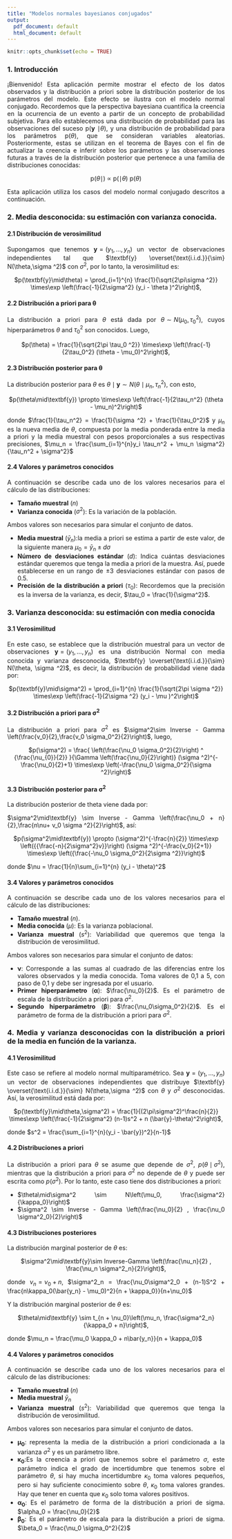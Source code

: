 ```yaml
---
title: "Modelos normales bayesianos conjugados"
output:
  pdf_document: default
  html_document: default
---
```


<style>
body {
text-align: justify}
</style>

```r
knitr::opts_chunk$set(echo = TRUE)
```

### 1. Introducción

¡Bienvenido! Esta aplicación permite mostrar el efecto de los datos observados y la distribución a priori sobre la distribución posterior de los parámetros del modelo. Este efecto se ilustra con el modelo normal conjugado.
Recordemos que la perspectiva bayesiana cuantifica la creencia en la ocurrencia de un evento a partir de un concepto de probabilidad subjetiva. Para ello establecemos una distribución de probabilidad para las observaciones del suceso p(**y** $\mid\theta$), y una distribución de probabilidad para los parámetros p($\theta$), que se consideran variables aleatorias. 
Posteriormente, estas se utilizan en el teorema de Bayes con el fin de actualizar la creencia e inferir sobre los parámetros y las observaciones futuras a través de la distribución posterior que pertenece a una familia de distribuciones conocidas:

<center>
p($\theta\mid$\textbf{y}) $\propto$ p(\textbf{y}$\mid\theta$) p($\theta$) 
</center>


Esta aplicación utiliza los casos del modelo normal conjugado descritos a continuación.

### 2. Media desconocida: su estimación con varianza conocida.

#### **2.1 Distribución de verosimilitud**

Supongamos que tenemos $\textbf{y} =(y_1,…,y_n )$ un vector de observaciones independientes tal que $\textbf{y} \overset{\text{i.i.d.}}{\sim} N(\theta,\sigma ^2)$ con $\sigma^2$, por lo tanto, la verosimilitud es:

<center>
 $p(\textbf{y}\mid\theta) = \prod_{i=1}^{n} \frac{1}{\sqrt{2\pi\sigma ^2}} \times\exp \left(\frac{-1}{2\sigma^2} (y_i - \theta )^2\right)$,
 </center>
 
#### **2.2 Distribución a priori para** $\boldsymbol{\theta}$

La distribución a priori para $\theta$ está dada por $\theta\sim N(\mu_0,\tau_0 ^2)$, cuyos hiperparámetros $\theta$ and $\tau_0^2$  son conocidos. Luego, 

<center>
    $p(\theta) = \frac{1}{\sqrt{2\pi \tau_0 ^2}} \times\exp \left(\frac{-1}{2\tau_0^2} (\theta - \mu_0)^2\right)$, 
    </center>
    
#### **2.3 Distribución posterior para** $\boldsymbol{\theta}$

La distribución posterior para $\theta$ es $\theta\mid\textbf{y} \sim N(\theta \mid \mu_n,\tau_n ^2 )$, con esto,

<center>
   $p(\theta\mid\textbf{y}) \propto \times\exp \left(\frac{-1}{2\tau_n^2} (\theta - \mu_n)^2\right)$
</center>

donde $\frac{1}{\tau_n^2} = \frac{1}{\sigma ^2} + \frac{1}{\tau_0^2}$ y
$\mu_n$ es la nueva media de $\theta$, compuesta por la media ponderada entre la media a priori y la media muestral con pesos proporcionales a sus respectivas precisiones,
$\mu_n = \frac{\sum_{i=1}^{n}y_i \tau_n^2 + \mu_n \sigma^2}{\tau_n^2 + \sigma^2}$ 


#### **2.4 Valores y parámetros conocidos**

A continuación se describe cada uno de los valores necesarios para el cálculo de las distribuciones:

 * **Tamaño muestral** ($n$)
 * **Varianza conocida** ($\sigma ^2$): Es la variación de la población.
 
Ambos valores son necesarios para simular el conjunto de datos.

* **Media muestral** ($\bar{y}_n$):la media a priori se estima a partir de este valor, de la siguiente manera $\mu_0 = \bar{y}_n \pm d\sigma$
* **Número de desviaciones estándar** ($d$): Indica cuántas desviaciones estándar queremos que tenga la media a priori de la muestra. Así, puede establecerse en un rango de $\pm 3$ desviaciones estándar con pasos de $0.5$.
* **Precisión de la distribución a priori** ($\tau_0$): Recordemos que la precisión es la inversa de la varianza, es decir, $\tau_0 = \frac{1}{\sigma^2}$.

### 3. Varianza desconocida: su estimación con media conocida

#### **3.1 Verosimilitud**

En este caso, se establece que la distribución muestral para un vector de observaciones $\textbf{y} =(y_1,…,y_n )$ es una distribución Normal con media conocida y varianza desconocida, $\textbf{y} \overset{\text{i.i.d.}}{\sim} N(\theta, \sigma ^2)$,  es decir, la distribución de probabilidad viene dada por:

<center>

$p(\textbf{y}\mid\sigma^2) = \prod_{i=1}^{n} \frac{1}{\sqrt{2\pi \sigma ^2}} \times\exp \left(\frac{-1}{2\sigma ^2} (y_i - \mu )^2\right)$
    
</center>

#### **3.2 Distribución a priori para** $\boldsymbol{\sigma^2}$

La distribución a priori para $\sigma^2$ es $\sigma^2\sim Inverse - Gamma \left(\frac{v_0}{2},\frac{v_0 \sigma_0^2}{2}\right)$, luego,

<center>
    $p(\sigma^2) = \frac{ \left(\frac{\nu_0 \sigma_0^2}{2}\right) ^ {\frac{\nu_{0}}{2}} }{\Gamma \left(\frac{\nu_0}{2}\right)} (\sigma ^2)^{-\frac{\nu_0}{2}+1} \times\exp \left(-\frac{\nu_0 \sigma_0^2}{\sigma ^2}\right)$
</center>

#### **3.3 Distribución posterior para** $\boldsymbol{\sigma^2}$

La distribución posterior de theta viene dada por:

$\sigma^2\mid\textbf{y} \sim Inverse - Gamma \left(\frac{\nu_0 + n}{2},\frac{n\nu+ v_0 \sigma ^2}{2}\right)$, así:

<center>
   $p(\sigma^2\mid\textbf{y}) \propto (\sigma^2)^{-\frac{n}{2}}
   \times\exp \left({{\frac{-n}{2\sigma^2}v}}\right) (\sigma ^2)^{-\frac{v_0}{2+1}} 
   \times\exp \left({\frac{-\nu_0 \sigma_0^2}{2\sigma ^2}}\right)$
</center>

donde $\nu = \frac{1}{n}\sum_{i=1}^{n} (y_i - \theta)^2$

#### **3.4 Valores y parámetros conocidos**

A continuación se describe cada uno de los valores necesarios para el cálculo de las distribuciones:

* **Tamaño muestral** ($n$).
* **Media conocida** ($\mu$): Es la varianza poblacional.
* **Varianza muestral** ($s^2$): Variabilidad que queremos que tenga la distribución de verosimilitud.
 
Ambos valores son necesarios para simular el conjunto de datos:

* $\boldsymbol{\nu}$: Corresponde a las sumas al cuadrado de las diferencias entre los valores observados y la media conocida. Toma valores de 0,1 a 5, con paso de 0,1 y debe ser ingresada por el usuario.
* **Primer hiperparámetro** $(\boldsymbol{\alpha})$: $\frac{\nu_0}{2}$. Es el parámetro de escala de la distribución a priori para $\sigma^2$.
* **Segundo hiperparámetro** $(\boldsymbol{\beta})$: $\frac{\nu_0\sigma_0^2}{2}$. Es el parámetro de forma de la distribución a priori para $\sigma^2$.

### 4. Media y varianza desconocidas con la distribución a priori de la media en función de la varianza.

#### **4.1 Verosimilitud**

Este caso se refiere al modelo normal multiparamétrico. Sea $\textbf{y} =(y_1,…,y_n )$ un vector de observaciones independientes que distribuye $\textbf{y} \overset{\text{i.i.d.}}{\sim} N(\theta,\sigma ^2)$ con $\theta$ y $\sigma^2$ desconocidas. Así, la verosimilitud está dada por:

<center>
    $p(\textbf{y}\mid\theta,\sigma^2) = \frac{1}{(2\pi\sigma^2)^\frac{n}{2}} \times\exp \left(\frac{-1}{2\sigma^2} (n-1)s^2 + n (\bar{y}-\theta)^2\right)$,
</center>

donde $s^2 = \frac{\sum_{i=1}^{n}(y_i - \bar{y})^2}{n-1}$

#### **4.2 Distribuciones a priori**

La distribución a priori para $\theta$ se asume que depende de $\sigma^2$, $p(\theta\mid\sigma^2)$, mientras que la distribución a priori para $\sigma^2$ no depende de $\theta$ y puede ser escrita como $p(\sigma^2)$. Por lo tanto, este caso tiene dos distribuciones a priori: 

* $\theta\mid\sigma^2 \sim N\left(\mu_0, \frac{\sigma^2}{\kappa_0}\right)$
* $\sigma^2 \sim Inverse - Gamma \left(\frac{\nu_0}{2} , \frac{\nu_0 \sigma^2_0}{2}\right)$

#### **4.3 Distribuciones posteriores**

La distribución marginal posterior de $\theta$ es:

<center>
$\sigma^2\mid\textbf{y}\sim Inverse-Gamma \left(\frac{\nu_n}{2} , \frac{\nu_n \sigma^2_n}{2}\right)$,
</center>

donde $\nu_n = \nu_0 + n$, $\sigma^2_n = \frac{\nu_0\sigma^2_0 + (n-1)S^2 + \frac{n\kappa_0(\bar{y_n} - \mu_0)^2}{n + \kappa_0}}{n+\nu_0}$ 

Y la distribución marginal posterior de $\theta$ es: 

<center>
$\theta\mid\textbf{y} \sim t_{n + \nu_0}\left(\mu_n, \frac{\sigma^2_n}{\kappa_0 + n}\right)$, 
</center>

donde $\mu_n = \frac{\mu_0 \kappa_0 + n\bar{y_n}}{n + \kappa_0}$

#### **4.4 Valores y parámetros conocidos**

A continuación se describe cada uno de los valores necesarios para el cálculo de las distribuciones:

* **Tamaño muestral** ($n$)
* **Media muestral** $\bar{y}_n$
* **Varianza muestral** ($s^2$): Variabilidad que queremos que tenga la distribución de verosimilitud.

Ambos valores son necesarios para simular el conjunto de datos.

* $\boldsymbol{\mu_0}:$ representa la media de la distribución a priori condicionada a la varianza $\sigma^2$ y es un parámetro libre.
* $\boldsymbol{\kappa_0}$:Es la creencia a priori que tenemos sobre el parámetro $\sigma$, este parámetro indica el grado de incertidumbre que tenemos sobre el parámetro $\theta$, si hay mucha incertidumbre $\kappa_0$ toma valores pequeños, pero si hay suficiente conocimiento sobre $\theta$, $\kappa_0$ toma valores grandes. Hay que tener en cuenta que $\kappa_0$ solo toma valores positivos.
* $\boldsymbol{\alpha_0}:$ Es el parámetro de forma de la distribución a priori de sigma. $\alpha_0 = \frac{\nu_0}{2}$
* $\boldsymbol{\beta_0}$: Es el parámetro de escala para la distribución a priori de sigma. $\beta_0 = \frac{\nu_0 \sigma_0^2}{2}$